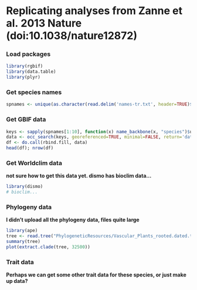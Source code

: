 Replicating analyses from Zanne et al. 2013 Nature (doi:10.1038/nature12872)
=======

### Load packages

```r
library(rgbif)
library(data.table)
library(plyr)
```

### Get species names

```r
spnames <- unique(as.character(read.delim('names-tr.txt', header=TRUE)$newName))
```

### Get GBIF data

```r
keys <- sapply(spnames[1:10], function(x) name_backbone(x, "species")$usageKey)
data <- occ_search(keys, georeferenced=TRUE, minimal=FALSE, return='data')
df <- do.call(rbind.fill, data)
head(df); nrow(df)
```

### Get Worldclim data 

__not sure how to get this data yet. dismo has bioclim data...__

```r
library(dismo)
# bioclim...
```

### Phylogeny data

__I didn't upload all the phylogeny data, files quite large__

```r
library(ape)
tree <- read.tree("PhylogeneticResources/Vascular_Plants_rooted.dated.tre")
summary(tree)
plot(extract.clade(tree, 32500))
```

### Trait data

__Perhaps we can get some other trait data for these species, or just make up data?__